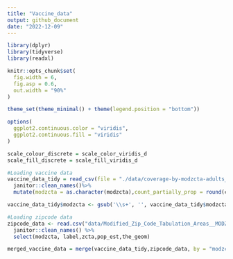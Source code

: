 ```yaml
---
title: "Vaccine_data"
output: github_document
date: "2022-12-09"
---
```


```r
library(dplyr)
library(tidyverse)
library(readxl)

knitr::opts_chunk$set(
  fig.width = 6, 
  fig.asp = 0.6,
  out.width = "90%"
)

theme_set(theme_minimal() + theme(legend.position = "bottom"))

options(
  ggplot2.continuous.color = "viridis",
  ggplot2.continuous.fill = "viridis"
)

scale_colour_discrete = scale_color_viridis_d
scale_fill_discrete = scale_fill_viridis_d
```

```r

#Loading vaccine data 
vaccine_data_tidy = read_csv(file = "./data/coverage-by-modzcta-adults_03.09.22.csv")%>%
  janitor::clean_names()%>%
  mutate(modzcta = as.character(modzcta),count_partially_prop = round(count_partially_cumulative/pop_denominator,2), count_Fully_prop = round(count_fully_cumulative/pop_denominator,2), count_1Plus_prop = round(count_1plus_cumulative/pop_denominator,2), count_Additional_prop = round(count_additional_cumulative/pop_denominator,2))

vaccine_data_tidy$modzcta <- gsub('\\s+', '', vaccine_data_tidy$modzcta)

#Loading zipcode data 
zipcode_data <- read.csv("data/Modified_Zip_Code_Tabulation_Areas__MODZCTA_.csv") %>% 
  janitor::clean_names() %>% 
  select(modzcta, label,zcta,pop_est,the_geom)

```

```r
merged_vaccine_data = merge(vaccine_data_tidy,zipcode_data, by = "modzcta", all.x = TRUE)

```
